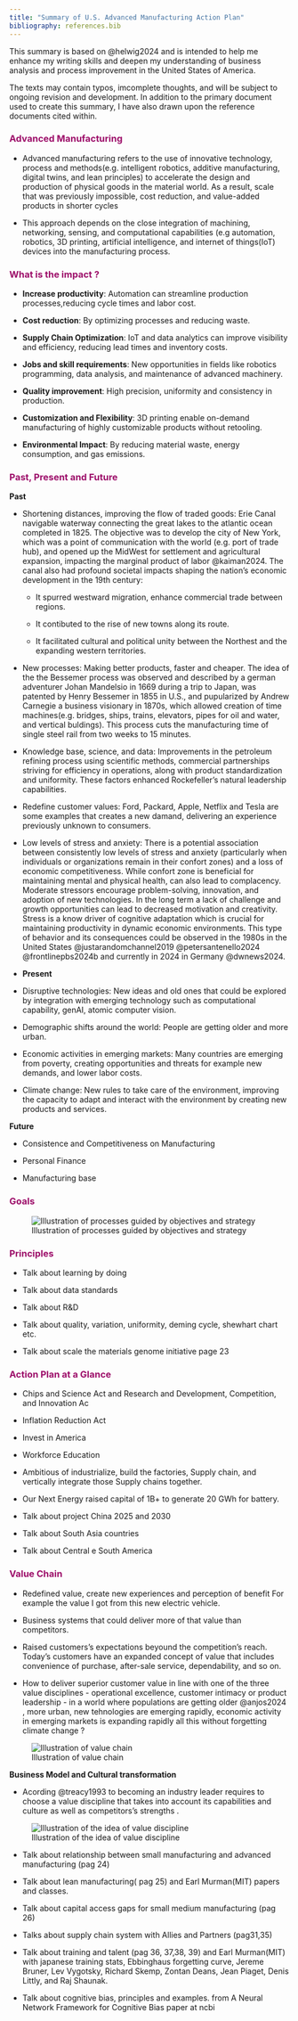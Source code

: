 ```yaml
---
title: "Summary of U.S. Advanced Manufacturing Action Plan"
bibliography: references.bib
---
```


This summary is based on @helwig2024 and is intended to help me enhance my writing skills and deepen my understanding of business analysis and process improvement in the United States of America.

The texts may contain typos, imcomplete thoughts, and will be subject to ongoing revision and development. In addition to the primary document used to create this summary, I have also drawn upon the reference documents cited within.

### [**Advanced Manufacturing**]{style="color: #9D0F6A ;"}

-   Advanced manufacturing refers to the use of innovative technology, process and methods(e.g. intelligent robotics, additive manufacturing, digital twins, and lean principles) to accelerate the design and production of physical goods in the material world. As a result, scale that was previously impossible, cost reduction, and value-added products in shorter cycles

-   This approach depends on the close integration of machining, networking, sensing, and computational capabilities (e.g automation, robotics, 3D printing, artificial intelligence, and internet of things(IoT) devices into the manufacturing process.

### [**What is the impact ?**]{style="color: #9D0F6A ;"}

-   **Increase productivity**: Automation can streamline production processes,reducing cycle times and labor cost.

-   **Cost reduction**: By optimizing processes and reducing waste.

-   **Supply Chain Optimization**: IoT and data analytics can improve visibility and efficiency, reducing lead times and inventory costs.

-   **Jobs and skill requirements**: New opportunities in fields like robotics programming, data analysis, and maintenance of advanced machinery.

-   **Quality improvement**: High precision, uniformity and consistency in production.

-   **Customization and Flexibility**: 3D printing enable on-demand manufacturing of highly customizable products without retooling.

-   **Environmental Impact**: By reducing material waste, energy consumption, and gas emissions.

### [**Past, Present and Future**]{style="color: #9D0F6A ;"}

**Past**

-   Shortening distances, improving the flow of traded goods: Erie Canal navigable waterway connecting the great lakes to the atlantic ocean completed in 1825. The objective was to develop the city of New York, which was a point of communication with the world (e.g. port of trade hub), and opened up the MidWest for settlement and agricultural expansion, impacting the marginal product of labor @kaiman2024. The canal also had profound societal impacts shaping the nation's economic development in the 19th century:

    -   It spurred westward migration, enhance commercial trade between regions.

    -   It contibuted to the rise of new towns along its route.

    -   It facilitated cultural and political unity between the Northest and the expanding western territories.

-   New processes: Making better products, faster and cheaper. The idea of the the Bessemer process was observed and described by a german adventurer Johan Mandelsio in 1669 during a trip to Japan, was patented by Henry Bessemer in 1855 in U.S., and pupularized by Andrew Carnegie a business visionary in 1870s, which allowed creation of time machines(e.g. bridges, ships, trains, elevators, pipes for oil and water, and vertical buldings). This process cuts the manufacturing time of single steel rail from two weeks to 15 minutes.

-   Knowledge base, science, and data: Improvements in the petroleum refining process using scientific methods, commercial partnerships striving for efficiency in operations, along with product standardization and uniformity. These factors enhanced Rockefeller's natural leadership capabilities.

-   Redefine customer values: Ford, Packard, Apple, Netflix and Tesla are some examples that creates a new damand, delivering an experience previously unknown to consumers.

-   Low levels of stress and anxiety: There is a potential association between consistently low levels of stress and anxiety (particularly when individuals or organizations remain in their confort zones) and a loss of economic competitiveness. While confort zone is beneficial for maintaining mental and physical health, can also lead to complacency. Moderate stressors encourage problem-solving, innovation, and adoption of new technologies. In the long term a lack of challenge and growth opportunities can lead to decreased motivation and creativity. Stress is a know driver of cognitive adaptation which is crucial for maintaining productivity in dynamic economic environments. This type of behavior and its consequences could be observed in the 1980s in the United States @justarandomchannel2019 @petersantenello2024 @frontlinepbs2024b and currently in 2024 in Germany @dwnews2024.

-   **Present**

-   Disruptive technologies: New ideas and old ones that could be explored by integration with emerging technology such as computational capability, genAI, atomic computer vision.

-   Demographic shifts around the world: People are getting older and more urban.

-   Economic activities in emerging markets: Many countries are emerging from poverty, creating opportunities and threats for example new demands, and lower labor costs.

-   Climate change: New rules to take care of the environment, improving the capacity to adapt and interact with the environment by creating new products and services.

**Future**

-   Consistence and Competitiveness on Manufacturing

-   Personal Finance

-   Manufacturing base

### [**Goals**]{style="color: #9D0F6A ;"}

![Illustration of processes guided by objectives and strategy](img/us_mfg_goals.png)

### [**Principles**]{style="color: #9D0F6A ;"}

-   Talk about learning by doing

-   Talk about data standards

-   Talk about R&D

-   Talk about quality, variation, uniformity, deming cycle, shewhart chart etc.

-   Talk about scale the materials genome initiative page 23

### [**Action Plan at a Glance**]{style="color: #9D0F6A ;"}

-   Chips and Science Act and Research and Development, Competition, and Innovation Ac

-   Inflation Reduction Act

-   Invest in America

-   Workforce Education

-   Ambitious of industrialize, build the factories, Supply chain, and vertically integrate those Supply chains together.

-   Our Next Energy raised capital of 1B+ to generate 20 GWh for battery.

-   Talk about project China 2025 and 2030

-   Talk about South Asia countries

-   Talk about Central e South America

### [**Value Chain**]{style="color: #9D0F6A ;"}

-   Redefined value, create new experiences and perception of benefit For example the value I got from this new electric vehicle.

-   Business systems that could deliver more of that value than competitors.

-   Raised customers's expectations beyound the competition's reach. Today's customers have an expanded concept of value that includes convenience of purchase, after-sale service, dependability, and so on.

-   How to deliver superior customer value in line with one of the three value disciplines - operational excellence, customer intimacy or product leadership - in a world where populations are getting older @anjos2024 , more urban, new tehnologies are emerging rapidly, economic activity in emerging markets is expanding rapidly all this without forgetting climate change ?

![Illustration of value chain](img/new_world_value_chain.png)

**Business Model and Cultural transformation**

-   Acording @treacy1993 to becoming an industry leader requires to choose a value discipline that takes into account its capabilities and culture as well as competitors's strengths .

![Illustration of the idea of value discipline](img/prod_pred_stratg.png)

-   Talk about relationship between small manufacturing and advanced manufacturing (pag 24)

-   Talk about lean manufacturing( pag 25) and Earl Murman(MIT) papers and classes.

-   Talk about capital access gaps for small medium manufacturing (pag 26)

-   Talks about supply chain system with Allies and Partners (pag31,35)

-   Talk about training and talent (pag 36, 37,38, 39) and Earl Murman(MIT) with japanese training stats, Ebbinghaus forgetting curve, Jereme Bruner, Lev Vygotsky, Richard Skemp, Zontan Deans, Jean Piaget, Denis Littly, and Raj Shaunak.

-   Talk about cognitive bias, principles and examples. from A Neural Network Framework for Cognitive Bias paper at ncbi
